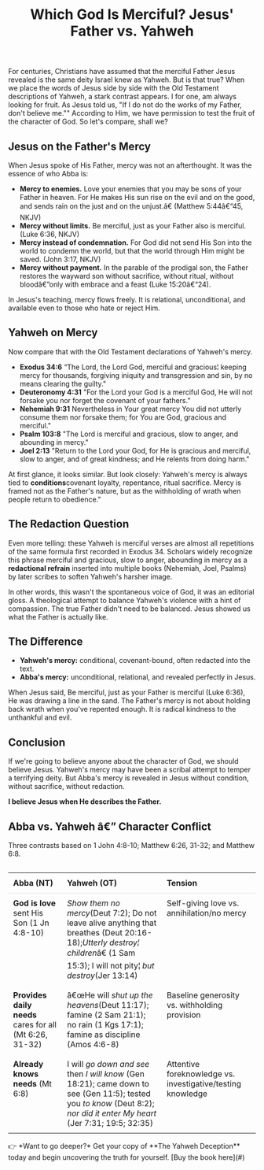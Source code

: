 ﻿---
title: "Which God Is Merciful? Jesus' Father vs. Yahweh"
description: "Jesus described His Father as merciful, compassionate, and relational. Yahweh's mercy was conditional and often redacted into the text."
pubDate: 2025-08-23
seo: "Jesus Father mercy, Yahweh mercy, Abba vs Yahweh, Jesus describes the Father, redaction Old Testament"
excerpt: "Jesus revealed a Father of mercy and compassion. Yahweh's mercy, by contrast, was conditional and often redactional. Let's compare the two."
tags: ["El Elyon vs Yahweh", "God of mercy", "Who is the true God", "Deconstruction and faith"]
categories: ["Father Revealed", "Scripture & Redaction"]
heroImage: "/images/Abbasmall.png"  
draft: false
---


For centuries, Christians have assumed that the merciful Father Jesus revealed is the same deity Israel knew as Yahweh. But is that true? When we place the words of Jesus side by side with the Old Testament descriptions of Yahweh, a stark contrast appears. I for one, am always looking for fruit. As Jesus told us, "If I do not do the works of my Father, don't believe me."" According to Him, we have permission to test the fruit of the character of God. So let's compare, shall we?

## Jesus on the Father's Mercy  
When Jesus spoke of His Father, mercy was not an afterthought. It was the essence of who Abba is:  

- **Mercy to enemies.** Love your enemies that you may be sons of your Father in heaven. For He makes His sun rise on the evil and on the good, and sends rain on the just and on the unjust.â€ (Matthew 5:44â€“45, NKJV)  
- **Mercy without limits.** Be merciful, just as your Father also is merciful. (Luke 6:36, NKJV)  
- **Mercy instead of condemnation.** For God did not send His Son into the world to condemn the world, but that the world through Him might be saved. (John 3:17, NKJV)  
- **Mercy without payment.** In the parable of the prodigal son, the Father restores the wayward son without sacrifice, without ritual, without bloodâ€”only with embrace and a feast (Luke 15:20â€“24).  

In Jesus's teaching, mercy flows freely. It is relational, unconditional, and available even to those who hate or reject Him.  

## Yahweh on Mercy  
Now compare that with the Old Testament declarations of Yahweh's mercy. 

- **Exodus 34:6** “The Lord, the Lord God, merciful and gracious¦ keeping mercy for thousands, forgiving iniquity and transgression and sin, by no means clearing the guilty."      
- **Deuteronomy 4:31** "For the Lord your God is a merciful God, He will not forsake you nor forget the covenant of your fathers."   
- **Nehemiah 9:31** Nevertheless in Your great mercy You did not utterly consume them nor forsake them; for You are God, gracious and merciful."  
- **Psalm 103:8** "The Lord is merciful and gracious, slow to anger, and abounding in mercy."  
- **Joel 2:13** "Return to the Lord your God, for He is gracious and merciful, slow to anger, and of great kindness; and He relents from doing harm."    

At first glance, it looks similar. But look closely: Yahweh's mercy is always tied to **conditions**covenant loyalty, repentance, ritual sacrifice. Mercy is framed not as the Father's   nature, but as the withholding of wrath when people return to obedience."  

## The Redaction Question  
Even more telling: these Yahweh is merciful verses are almost all repetitions of the same formula first recorded in Exodus 34. Scholars widely recognize this phrase merciful and gracious, slow to anger, abounding in mercy as a **redactional refrain** inserted into multiple books (Nehemiah, Joel, Psalms) by later scribes to soften Yahweh's harsher image.  

In other words, this wasn't the spontaneous voice of God, it was an editorial gloss. A theological attempt to balance Yahweh's violence with a hint of compassion. The true Father didn't need to be  balanced. Jesus showed us what the Father is actually like.  

## The Difference  
- **Yahweh's mercy:** conditional, covenant-bound, often redacted into the text.  
- **Abba's mercy:** unconditional, relational, and revealed perfectly in Jesus.  

When Jesus said, Be merciful, just as your Father is merciful (Luke 6:36), He was drawing a line in the sand. The Father's mercy is not about holding back wrath when you've repented enough. It is radical kindness to the unthankful and evil.  

## Conclusion  
If we're going to believe anyone about the character of God, we should believe Jesus. Yahweh's mercy may have been a scribal attempt to temper a terrifying deity. But Abba's mercy is revealed in Jesus without condition, without sacrifice, without redaction.  

**I believe Jesus when He describes the Father.**  

<section class="card" style="margin-top:16px">
  <h2>Abba vs. Yahweh â€” Character Conflict</h2>
  <p class="muted">Three contrasts based on 1 John 4:8-10; Matthew 6:26, 31-32; and Matthew 6:8.</p>
  <div style="overflow-x:auto">
    <table style="width:100%; border-collapse:collapse">
      <thead>
        <tr>
          <th style="text-align:left; padding:10px; border-bottom:1px solid rgba(0,0,0,.1)">Abba (NT)</th>
          <th style="text-align:left; padding:10px; border-bottom:1px solid rgba(0,0,0,.1)">Yahweh (OT)</th>
          <th style="text-align:left; padding:10px; border-bottom:1px solid rgba(0,0,0,.1)">Tension</th>
        </tr>
      </thead>
      <tbody>
        <tr>
          <td style="vertical-align:top; padding:10px"><strong>God is love</strong>  sent His Son (1 Jn 4:8-10)</td>
          <td style="vertical-align:top; padding:10px"><em>Show them no mercy</em>(Deut 7:2); Do not leave alive anything that breathes (Deut 20:16-18);<em>Utterly destroy¦ children</em>â€ (1 Sam 15:3); I will not pity¦ <em>but destroy</em>(Jer 13:14)</td>
          <td style="vertical-align:top; padding:10px">Self-giving love vs. annihilation/no mercy</td>
        </tr>
        <tr>
          <td style="vertical-align:top; padding:10px"><strong>Provides daily needs</strong> cares for all (Mt 6:26, 31-32)</td>
          <td style="vertical-align:top; padding:10px">â€œHe will <em>shut up the heavens</em>(Deut 11:17); famine (2 Sam 21:1); no rain (1 Kgs 17:1); famine as discipline (Amos 4:6-8)</td>
          <td style="vertical-align:top; padding:10px">Baseline generosity vs. withholding provision</td>
        </tr>
        <tr>
          <td style="vertical-align:top; padding:10px"><strong>Already knows needs</strong> (Mt 6:8)</td>
          <td style="vertical-align:top; padding:10px">I will <em>go down and see</em> then <em>I will know</em> (Gen 18:21); came down to see (Gen 11:5); tested you <em>to know</em> (Deut 8:2); <em>nor did it enter My heart</em> (Jer 7:31; 19:5; 32:35)</td>
          <td style="vertical-align:top; padding:10px">Attentive foreknowledge vs. investigative/testing knowledge</td>
        </tr>
      </tbody>
    </table>
  </div>
</section>
👉 *Want to go deeper?* Get your copy of **The Yahweh Deception** today and begin uncovering the truth for yourself. [Buy the book here](#)